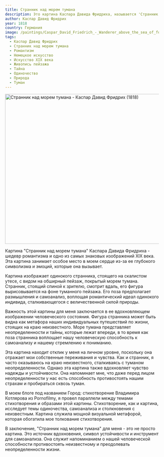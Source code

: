 ```yaml
---
title: Странник над морем тумана
description: Это картина Каспара Давида Фридриха, называется 'Странник над морем тумана'. Она изображает человека, стоящего на скалистом утесе спиной к зрителю. Он обернут в темно-зеленое пальто и держит трость в правой руке. Его волосы развеваются на ветру, странник смотрит на пейзаж, покрытый густым морем тумана. Вдалеке, скрытые туманными вершинами, мы можем разглядеть то, что, похоже, является океаном.
author: Каспар Давид Фридрих
year: 1818
country: Германия
image: /paintings/Caspar_David_Friedrich_-_Wanderer_above_the_sea_of_fog.jpg
tags:
  - Каспар Давид Фридрих
  - Странник над морем тумана
  - Романтизм
  - Немецкое искусство
  - Искусство XIX века
  - Живопись пейзажа
  - Тайна
  - Одиночество
  - Природа
  - Туман
---
```


<Image className="w-full" width="1080" height="489" src="/paintings/Caspar_David_Friedrich_-_Wanderer_above_the_sea_of_fog.jpg"
       alt="Странник над морем тумана - Каспар Давид Фридрих (1818)"
       caption="Странник над морем тумана - Каспар Давид Фридрих (1818)"/>

Картина "Странник над морем тумана" Каспара Давида Фридриха - шедевр романтизма и одно из самых знаковых изображений XIX века. Эта картина занимает особое место в моем сердце из-за ее глубокого символизма и эмоций, которые она вызывает.

Картина изображает одинокого странника, стоящего на скалистом утесе, с видом на обширный пейзаж, покрытый морем тумана. Странник, стоящий спиной к зрителю, смотрит вдаль, его фигура вырисовывается на фоне туманного пейзажа. Его поза предполагает размышления и самоанализ, воплощая романтический идеал одинокого индивида, сталкивающегося с величественной силой природы.

Важность этой картины для меня заключается в ее вдохновляющем изображении человеческого состояния. Фигура странника может быть видна как метафора наших индивидуальных путешествий по жизни, стоящих на краю неизвестного. Море тумана представляет неопределенности и тайны, которые лежат впереди, в то время как поза странника воплощает нашу человеческую способность к самоанализу и нашему стремлению к пониманию.

Эта картина находит отклик у меня на личном уровне, поскольку она отражает мои собственные переживания и чувства. Как и странник, я часто оказываюсь на краю неизвестного, сталкиваясь с туманом неопределенности. Однако эта картина также вдохновляет чувство надежды и устойчивости. Она напоминает мне, что даже перед лицом неопределенности у нас есть способность противостоять нашим страхам и пробираться сквозь туман.

В моем блоге под названием <Link href="/posts/city-a-poem-from-vladimir-kotlyarov">Город: стихотворение Владимира Котлярова из Pornofilmy</Link>, я провел параллели между темами стихотворения и образами этой картины. Стихотворение, как и картина, исследует темы одиночества, самоанализа и столкновения с неизвестным. Картина служила мощной визуальной метафорой, которая обогатила мое толкование стихотворения.

В заключение, "Странник над морем тумана" для меня - это не просто картина. Это источник вдохновения, символ устойчивости и инструмент для самоанализа. Она служит напоминанием о нашей человеческой способности противостоять неизвестному и преодолевать неопределенности жизни.
